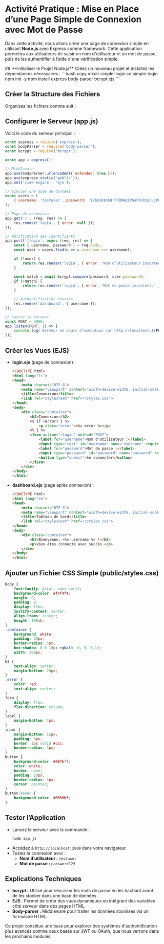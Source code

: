 
# **Activité Pratique : Mise en Place d’une Page Simple de Connexion avec Mot de Passe**

Dans cette activité, nous allons créer une page de connexion simple en utilisant **Node.js** avec Express comme framework. Cette application permettra aux utilisateurs de saisir un nom d'utilisateur et un mot de passe, puis de les authentifier à l'aide d'une vérification simple.


<Steps>
## **Initialiser le Projet Node.js**  
   Créez un nouveau projet et installez les dépendances nécessaires :
   ```bash copy
   mkdir simple-login
   cd simple-login
   npm init -y
   npm install express body-parser bcrypt ejs
   ```

## **Créer la Structure des Fichiers**  
   Organisez les fichiers comme suit :

<FileTree>
  <FileTree.Folder name="simple-login" defaultOpen>
    <FileTree.File name="app.js" />
    <FileTree.Folder name="views" defaultOpen>
      <FileTree.File name="login.ejs" />
      <FileTree.File name="dashboard.ejs" />
    </FileTree.Folder>
    <FileTree.Folder name="public" defaultOpen>
      <FileTree.File name="styles.css" />
    </FileTree.Folder>
    <FileTree.File name="package.json" />
  </FileTree.Folder>
</FileTree>

## **Configurer le Serveur (app.js)**  
   Voici le code du serveur principal :
   ```javascript copy
   const express = require('express');
   const bodyParser = require('body-parser');
   const bcrypt = require('bcrypt');

   const app = express();

   // Middleware
   app.use(bodyParser.urlencoded({ extended: true }));
   app.use(express.static('public'));
   app.set('view engine', 'ejs');

   // Simuler une base de données
   const users = [
       { username: 'testuser', password: '$2b$10$KbQrP7Q9Wq1P6aPA7RzqlujPmbTxF8UgMFCBf4peO0XvZRmkp5B92' } // Password: "password123"
   ];

   // Page de connexion
   app.get('/', (req, res) => {
       res.render('login', { error: null });
   });

   // Vérification des identifiants
   app.post('/login', async (req, res) => {
       const { username, password } = req.body;
       const user = users.find(u => u.username === username);

       if (!user) {
           return res.render('login', { error: 'Nom d’utilisateur incorrect.' });
       }

       const match = await bcrypt.compare(password, user.password);
       if (!match) {
           return res.render('login', { error: 'Mot de passe incorrect.' });
       }

       // Authentification réussie
       res.render('dashboard', { username });
   });

   // Lancer le serveur
   const PORT = 3000;
   app.listen(PORT, () => {
       console.log(`Serveur en cours d’exécution sur http://localhost:${PORT}`);
   });
   ```


## **Créer les Vues (EJS)**  

- **login.ejs** (page de connexion) :
   ```html copy
   <!DOCTYPE html>
   <html lang="fr">
   <head>
       <meta charset="UTF-8">
       <meta name="viewport" content="width=device-width, initial-scale=1.0">
       <title>Connexion</title>
       <link rel="stylesheet" href="/styles.css">
   </head>
   <body>
       <div class="container">
           <h2>Connexion</h2>
           <% if (error) { %>
               <p class="error"><%= error %></p>
           <% } %>
           <form action="/login" method="POST">
               <label for="username">Nom d'utilisateur :</label>
               <input type="text" id="username" name="username" required>
               <label for="password">Mot de passe :</label>
               <input type="password" id="password" name="password" required>
               <button type="submit">Se connecter</button>
           </form>
       </div>
   </body>
   </html>
   ```

- **dashboard.ejs** (page après connexion) :
   ```html copy
   <!DOCTYPE html>
   <html lang="en">
   <head>
       <meta charset="UTF-8">
       <meta name="viewport" content="width=device-width, initial-scale=1.0">
       <title>Tableau de bord</title>
       <link rel="stylesheet" href="/styles.css">
   </head>
   <body>
       <div class="container">
           <h2>Bienvenue, <%= username %> !</h2>
           <p>Vous êtes connecté avec succès.</p>
       </div>
   </body>
   </html>
   ```


## **Ajouter un Fichier CSS Simple (public/styles.css)**  
   ```css copy
   body {
       font-family: Arial, sans-serif;
       background-color: #f4f4f4;
       margin: 0;
       padding: 0;
       display: flex;
       justify-content: center;
       align-items: center;
       height: 100vh;
   }
   .container {
       background: white;
       padding: 20px;
       border-radius: 5px;
       box-shadow: 0 0 10px rgba(0, 0, 0, 0.1);
       width: 300px;
   }
   h2 {
       text-align: center;
       margin-bottom: 20px;
   }
   .error {
       color: red;
       text-align: center;
   }
   form {
       display: flex;
       flex-direction: column;
   }
   label {
       margin-bottom: 5px;
   }
   input {
       margin-bottom: 15px;
       padding: 8px;
       border: 1px solid #ccc;
       border-radius: 3px;
   }
   button {
       background-color: #007bff;
       color: white;
       border: none;
       padding: 10px;
       border-radius: 3px;
       cursor: pointer;
   }
   button:hover {
       background-color: #0056b3;
   }
   ```


## **Tester l’Application**  
- Lancez le serveur avec la commande :  
   ```bash copy
   node app.js
   ```
- Accédez à `http://localhost:3000` dans votre navigateur.  
- Testez la connexion avec :
  - **Nom d’utilisateur :** `testuser`
  - **Mot de passe :** `password123`

</Steps>

## **Explications Techniques**
- **bcrypt :** Utilisé pour sécuriser les mots de passe en les hachant avant de les stocker dans une base de données.  
- **EJS :** Permet de créer des vues dynamiques en intégrant des variables côté serveur dans des pages HTML.  
- **Body-parser :** Middleware pour traiter les données soumises via un formulaire HTML.

Ce projet constitue une base pour explorer des systèmes d'authentification plus avancés comme ceux basés sur JWT ou OAuth, que nous verrons dans les prochains modules.